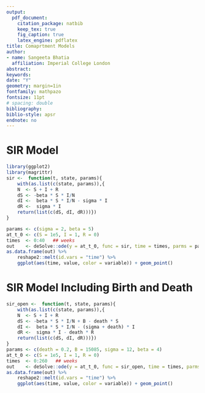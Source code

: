 ```yaml
---
output: 
  pdf_document:
    citation_package: natbib
    keep_tex: true
    fig_caption: true
    latex_engine: pdflatex
title: Comaprtment Models 
author:
- name: Sangeeta Bhatia
  affiliation: Imperial College London
abstract: 
keywords: 
date: "Y"
geometry: margin=1in
fontfamily: mathpazo
fontsize: 11pt
# spacing: double
bibliography: 
biblio-style: apsr
endnote: no
---
```


# SIR Model
```r
library(ggplot2)
library(magrittr)
sir <-  function(t, state, params){
    with(as.list(c(state, params)),{
    N  <- S + I + R
    dS <- -beta * S * I/N
    dI <-  beta * S * I/N - sigma * I
    dR <-  sigma * I
    return(list(c(dS, dI, dR)))})
}

params <- c(sigma = 2, beta = 5)
at_t_0 <- c(S = 1e5, I = 1, R = 0)
times  <- 0:40   ## weeks
out    <- deSolve::ode(y = at_t_0, func = sir, time = times, parms = params)
as.data.frame(out) %>%
    reshape2::melt(id.vars = "time") %>%
    ggplot(aes(time, value, color = variable)) + geom_point()

```

# SIR Model Including Birth and Death
```r
sir_open <-  function(t, state, params){
    with(as.list(c(state, params)),{
    N  <- S + I + R
    dS <- -beta * S * I/N + B - death * S
    dI <-  beta * S * I/N - (sigma + death) * I
    dR <-  sigma * I - death * R
    return(list(c(dS, dI, dR)))})
}
params <- c(death = 0.2, B = 15085, sigma = 12, beta = 4)
at_t_0 <- c(S = 1e5, I = 1, R = 0)
times  <- 0:260   ## weeks
out    <- deSolve::ode(y = at_t_0, func = sir_open, time = times, parms = params)
as.data.frame(out) %>%
    reshape2::melt(id.vars = "time") %>%
    ggplot(aes(time, value, color = variable)) + geom_point()

```
